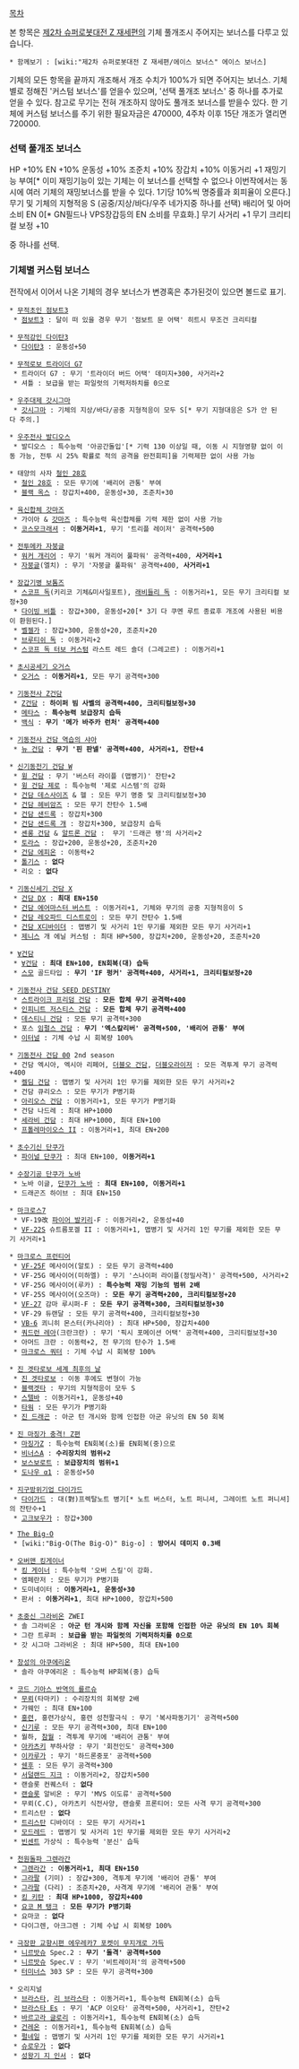 [[목차]]

본 항목은 [[제2차 슈퍼로봇대전 Z 재세편]]의 기체 풀개조시 주어지는 보너스를 다루고 있습니다.

 * 함께보기 : [wiki:"제2차 슈퍼로봇대전 Z 재세편/에이스 보너스" 에이스 보너스]

기체의 모든 항목을 끝까지 개조해서 개조 수치가 100%가 되면 주어지는 보너스.
기체별로 정해진 '커스텀 보너스'를 얻을수 있으며, '선택 풀개조 보너스' 중 하나를 추가로 얻을 수 있다.
참고로 무기는 전혀 개조하지 않아도 풀개조 보너스를 받을수 있다.
한 기체에 커스텀 보너스를 주기 위한 필요자금은 470000, 4주차 이후 15단 개조가 열리면 720000.

=== 선택 풀개조 보너스 ===
HP +10%
EN +10%
운동성 +10%
조준치 +10%
장갑치 +10%
이동거리 +1
재밍기능 부여[* 이미 재밍기능이 있는 기체는 이 보너스를 선택할 수 없으나 이번작에서는 동시에 여러 기체의 재밍보너스를 받을 수 있다. 1기당 10%씩 명중률과 회피율이 오른다.]
무기 및 기체의 지형적응 S (공중/지상/바다/우주 네가지중 하나를 선택) 
배리어 및 아머 소비 EN 0[* GN필드나 VPS장갑등의 EN 소비를 무효화.]
무기 사거리 +1
무기 크리티컬 보정 +10

중 하나를 선택.

=== 기체별 커스텀 보너스 ===
전작에서 이어서 나온 기체의 경우 보너스가 변경혹은 추가된것이 있으면 볼드로 표기.

 * [[무적초인 점보트3]]
  * [[점보트3]] : 달이 떠 있을 경우 무기 '점보트 문 어택' 히트시 무조건 크리티컬

 * [[무적강인 다이탄3]]
  * [[다이탄3]] : 운동성+50

 * [[무적로보 트라이더 G7]]
  * 트라이더 G7 : 무기 '트라이더 버드 어택' 데미지+300, 사거리+2
  * 셔틀 : 보급을 받는 파일럿의 기력저하치를 0으로

 * [[우주대제 갓시그마]]
  * [[갓시그마]] : 기체의 지상/바다/공중 지형적응이 모두 S[* 무기 지형대응은 S가 안 된다 주의.]

 * [[우주전사 발디오스]]
  * 발디오스 : 특수능력 '아공간돌입'[* 기력 130 이상일 때, 이동 시 지형영향 없이 이동 가능, 전투 시 25% 확률로 적의 공격을 완전회피]을 기력제한 없이 사용 가능

 * 태양의 사자 [[철인 28호]]
  * [[철인 28호]] : 모든 무기에 '배리어 관통' 부여
  * [[블랙 옥스]] : 장갑치+400, 운동성+30, 조준치+30

 * [[육신합체 갓마즈]]
  * 가이아 & [[갓마즈]] : 특수능력 육신합체를 기력 제한 없이 사용 가능
  * [[코스모크래셔]] : '''이동거리+1''', 무기 '트리플 레이저' 공격력+500

 * [[전투메카 자붕글]]
  * [[워커 개리어]] : 무기 '워커 개리어 풀파워' 공격력+400, '''사거리+1'''
  * [[자붕글]](엘치) : 무기 '자붕글 풀파워' 공격력+400, '''사거리+1'''

 * [[장갑기병 보톰즈]]
  * [[스코프 독]](키리코 기체&미사일포트), [[래비들리 독]] : 이동거리+1, 모든 무기 크리티컬 보정+30
  * [[다이빙 비틀]] : 장갑+300, 운동성+20[* 3기 다 쿠멘 루트 종료후 개조에 사용된 비용이 환원된다.]
  * [[벨젤가]] : 장갑+300, 운동성+20, 조준치+20
  * [[브루티쉬 독]] : 이동거리+2
  * [[스코프 독 터보 커스텀]] 라스트 레드 숄더 (그레고르) : 이동거리+1

 * [[초시공세기 오거스]]
  * [[오거스]] : '''이동거리+1''', 모든 무기 공격력+300

 * [[기동전사 Z건담]]
  * [[Z건담]] : '''하이퍼 빔 사벨의 공격력+400, 크리티컬보정+30'''
  * [[메타스]] : '''특수능력 보급장치 습득'''
  * [[백식]] : '''무기 '메가 바주카 런처' 공격력+400'''

 * [[기동전사 건담 역습의 샤아]]
  * [[뉴 건담]] : '''무기 '핀 판넬' 공격력+400, 사거리+1, 잔탄+4'''

 * [[신기동전기 건담 W]]
  * [[윙 건담]] : 무기 '버스터 라이플 (맵병기)' 잔탄+2
  * [[윙 건담 제로]] : 특수능력 '제로 시스템'의 강화
  * [[건담 데스사이즈]] & 헬 : 모든 무기 명중 및 크리티컬보정+30
  * [[건담 헤비암즈]] : 모든 무기 잔탄수 1.5배
  * [[건담 샌드록]] : 장갑치+300
  * [[건담 샌드록 개]] : 장갑치+300, 보급장치 습득
  * [[셴롱 건담]] & [[알트론 건담]] :  무기 '드래곤 팽'의 사거리+2
  * [[토라스]] : 장갑+200, 운동성+20, 조준치+20
  * [[건담 에피온]] : 이동력+2
  * [[톨기스]] : '''없다'''
  * 리오 : '''없다'''

 * [[기동신세기 건담 X]]
  * [[건담 DX]] : '''최대 EN+150'''
  * [[건담 에어마스터 버스트]] : 이동거리+1, 기체와 무기의 공중 지형적응이 S
  * [[건담 레오파드 디스트로이]] : 모든 무기 잔탄수 1.5배
  * [[건담 X디바이더]] : 맵병기 및 사거리 1인 무기를 제외한 모든 무기 사거리+1
  * [[제니스]] 개 에닐 커스텀 : 최대 HP+500, 장갑치+200, 운동성+20, 조준치+20

 * [[∀건담]]
  * [[∀건담]] : '''최대 EN+100, EN회복(대) 습득'''
  * [[스모]] 골드타입 : '''무기 'IF 펑커' 공격력+400, 사거리+1, 크리티컬보정+20'''

 * [[기동전사 건담 SEED DESTINY]]
  * [[스트라이크 프리덤 건담]] : '''모든 합체 무기 공격력+400'''
  * [[인피니트 저스티스 건담]] : '''모든 합체 무기 공격력+400'''
  * [[데스티니 건담]] : 모든 무기 공격력+300
  * 포스 [[임펄스 건담]] : '''무기 '엑스칼리버' 공격력+500, '배리어 관통' 부여'''
  * [[이터널]] : 기체 수납 시 회복량 100%

 * [[기동전사 건담 00]] 2nd season
  * 건담 엑시아, 엑시아 리페어, [[더블오 건담]], [[더블오라이저]] : 모든 격투계 무기 공격력+400
  * [[켈딤 건담]] : 맵병기 및 사거리 1인 무기를 제외한 모든 무기 사거리+2
  * 건담 큐리오스 : 모든 무기가 P병기화
  * [[아리오스 건담]] : 이동거리+1, 모든 무기가 P병기화
  * 건담 나드레 : 최대 HP+1000
  * [[세라비 건담]] : 최대 HP+1000, 최대 EN+100
  * [[프톨레마이오스 II]] : 이동거리+1, 최대 EN+200

 * [[초수기신 단쿠가]]
  * [[파이널 단쿠가]] : 최대 EN+100, '''이동거리+1'''

 * [[수장기공 단쿠가 노바]]
  * 노바 이글, [[단쿠가 노바]] : '''최대 EN+100, 이동거리+1'''
  * 드래곤즈 하이브 : 최대 EN+150

 * [[마크로스7]]
  * VF-19改 [[파이어 발키리]]-F : 이동거리+2, 운동성+40
  * [[VF-22]]S 슈트름포겔 II : 이동거리+1, 맵병기 및 사거리 1인 무기를 제외한 모든 무기 사거리+1

 * [[마크로스 프런티어]]
  * [[VF-25]]F 메사이어(알토) : 모든 무기 공격력+400
  * VF-25G 메사이어(미하엘) : 무기 '스나이퍼 라이플(정밀사격)' 공격력+500, 사거리+2
  * VF-25G 메사이어(루카) : '''특수능력 재밍 기능의 범위 2배'''
  * VF-25S 메사이어(오즈마) : '''모든 무기 공격력+200, 크리티컬보정+20'''
  * [[VF-27]] 감마 루시퍼-F : '''모든 무기 공격력+300, 크리티컬보정+30'''
  * VF-29 듀랜달 : 모든 무기 공격력+400, 크리티컬보정+30
  * [[VB-6]] 쾨니히 몬스터(카나리아) : 최대 HP+500, 장갑치+400
  * [[쿼드런 레아]](크란크란) : 무기 '픽시 포메이션 어택' 공격력+400, 크리티컬보정+30
  * 아머드 크란 : 이동력+2, 전 무기의 탄수가 1.5배
  * [[마크로스 쿼터]] : 기체 수납 시 회복량 100%

 * [[진 겟타로보 세계 최후의 날]]
  * [[진 겟타로보]] : 이동 후에도 변형이 가능
  * [[블랙겟타]] : 무기의 지형적응이 모두 S
  * [[스텔바]] : 이동거리+1, 운동성+40
  * [[타워]] : 모든 무기가 P병기화
  * [[진 드래곤]] : 아군 턴 개시와 함께 인접한 아군 유닛의 EN 50 회복

 * [[진 마징가 충격! Z편]]
  * [[마징가Z]] : 특수능력 EN회복(소)를 EN회복(중)으로
  * [[비너스A]] : '''수리장치의 범위+2'''
  * [[보스보로트]] : '''보급장치의 범위+1'''
  * [[도나우 α1]] : 운동성+50

 * [[지구방위기업 다이가드]]
  * [[다이가드]] : 대(對)프렉탈노트 병기[* 노트 버스터, 노트 퍼니셔, 그레이트 노트 퍼니셔]의 잔탄수+1
  * [[고크보우가]] : 장갑+300

 * [[The Big-O]]
  * [wiki:"Big-O(The Big-O)" Big-o] : '''방어시 데미지 0.3배'''

 * [[오버맨 킹게이너]]
  * [[킹 게이너]] : 특수능력 '오버 스킬'이 강화.
  * 엠페란저 : 모든 무기가 P병기화
  * 도미네이터 : '''이동거리+1, 운동성+30'''
  * 판서 : '''이동거리+1''', 최대 HP+1000, 장갑치+500

 * [[초중신 그라비온]] ZWEI
  * 솔 그라비온 : '''아군 턴 개시와 함께 자신을 포함해 인접한 아군 유닛의 EN 10% 회복'''
  * 그란 트루퍼 : '''보급을 받는 파일럿의 기력저하치를 0으로'''
  * 갓 시그마 그라비온 : 최대 HP+500, 최대 EN+100

 * [[창성의 아쿠에리온]]
  * 솔라 아쿠에리온 : 특수능력 HP회복(중) 습득

 * [[코드 기아스 반역의 를르슈]]
  * [[무뢰]](타마키) : 수리장치의 회복량 2배
  * 가웨인 : 최대 EN+100
  * [[홍련]], 홍련가상식, 홍련 성천팔극식 : 무기 '복사파동기기' 공격력+500
  * [[신기루]] : 모든 무기 공격력+300, 최대 EN+100
  * 월하, [[참월]] : 격투계 무기에 '배리어 관통' 부여
  * [[아카츠키]] 부하사양 : 무기 '회전인도' 공격력+300
  * [[이카루가]] : 무기 '하드론중포' 공격력+500
  * [[쉔후]] : 모든 무기 공격력+300
  * [[서덜랜드 지크]] : 이동거리+2, 장갑치+500
  * 랜슬롯 컨퀘스터 : '''없다'''
  * [[랜슬롯]] 알비온 : 무기 'MVS 이도류' 공격력+500
  * 무뢰(C.C), 아카츠키 식전사양, 랜슬롯 프론티어: 모든 사격 무기 공격력+300
  * 트리스탄 : '''없다'''
  * [[트리스탄]] 디바이더 : 모든 무기 사거리+1
  * [[모드레드]] : 맵병기 및 사거리 1인 무기를 제외한 모든 무기 사거리+2
  * [[빈센트]] 가상식 : 특수능력 '분신' 습득

 * [[천원돌파 그렌라간]]
  * [[그렌라간]] : '''이동거리+1, 최대 EN+150'''
  * [[그라팔]] (기미) : 장갑+300, 격투계 무기에 '배리어 관통' 부여
  * [[그라팔]] (다리) : 조준치+20, 사격계 무기에 '배리어 관통' 부여
  * [[킹 키탄]] : '''최대 HP+1000, 장갑치+400'''
  * [[요코 M 탱크]] : '''모든 무기가 P병기화'''
  * 요마코 : '''없다'''
  * 다이그렌, 아크그렌 : 기체 수납 시 회복량 100%

 * [[극장판 교향시편 에우레카7 포켓이 무지개로 가득]]
  * [[니르밧슈]] Spec.2 : '''무기 '돌격' 공격력+500'''
  * [[니르밧슈]] Spec.V : 무기 '비트레이저'의 공격력+500 
  * [[터미너스]] 303 SP : 모든 무기 공격력+300

 * 오리지널
  * [[브라스타]], [[리 브라스타]] : 이동거리+1, 특수능력 EN회복(소) 습득
  * [[브라스타 Es]] : 무기 'ACP 이오타' 공격력+500, 사거리+1, 잔탄+2
  * [[바르고라 글로리]] : 이동거리+1, 특수능력 EN회복(소) 습득
  * [[건레온]] : 이동거리+1, 특수능력 EN회복(소) 습득
  * [[펄네일]] : 맵병기 및 사거리 1인 무기를 제외한 모든 무기 사거리+1
  * [[슈로우가]] : '''없다'''
  * [[성왕기 지 인서]] : '''없다'''

